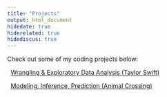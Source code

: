 ```yaml
---
title: "Projects"
output: html_document
hidedate: true
hiderelated: true
hidediscus: true
---
```


Check out some of my coding projects below:


<i class="fa fa-signal"></i> &nbsp; [Wrangling & Exploratory Data Analysis (Taylor Swift)](/project/project1/)

<i class="fa fa-line-chart"></i> &nbsp; [Modeling, Inference, Prediction (Animal Crossing)](/project/project2/)

<!--
<i class="fa fa-pie-chart"></i> 
<i class="fa fa-tasks"></i> 
-->
